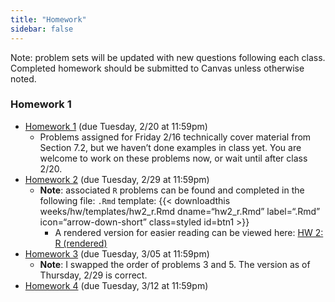 ```yaml
---
title: "Homework"
sidebar: false
---
```


Note: problem sets will be updated with new questions following each class. Completed homework should be submitted to Canvas unless otherwise noted.

### Homework 1

-   [Homework 1](weeks/hw/hw1.pdf) (due Tuesday, 2/20 at 11:59pm)
    -   Problems assigned for Friday 2/16 technically cover material from Section 7.2, but we haven't done examples in class yet. You are welcome to work on these problems now, or wait until after class 2/20.
-   [Homework 2](weeks/hw/hw2.pdf) (due Tuesday, 2/29 at 11:59pm)
    -   **Note**: associated `R` problems can be found and completed in the following file: `.Rmd` template: {{< downloadthis weeks/hw/templates/hw2_r.Rmd dname="hw2_r.Rmd" label=".Rmd" icon="arrow-down-short" class=styled id=btn1 >}}
        -   A rendered version for easier reading can be viewed here: [HW 2: R (rendered)](weeks/hw/templates/hw2_r.Rmd)
-   [Homework 3](weeks/hw/hw3.pdf) (due Tuesday, 3/05 at 11:59pm)
    -   **Note**: I swapped the order of problems 3 and 5. The version as of Thursday, 2/29 is correct.
-   [Homework 4](weeks/hw/hw4.pdf) (due Tuesday, 3/12 at 11:59pm)

```{=html}
<!--
 A rendered version for easier reading can be viewed here: [HW 4: R (rendered)](weeks/hw/templates/hw4_r.Rmd)
 -->
```
